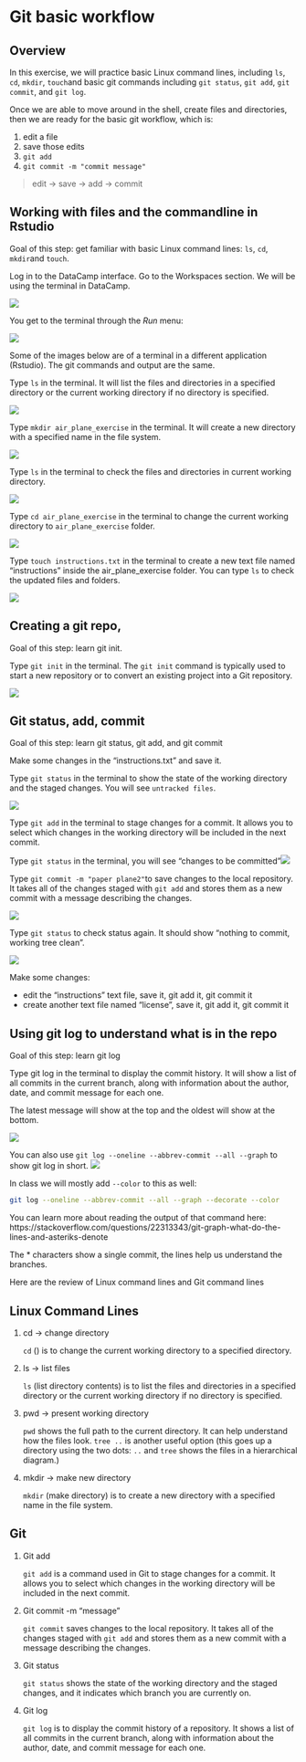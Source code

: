 # Git basic workflow {#sec-git_basic_workflow}

## Overview

In this exercise, we will practice basic Linux command lines, including `ls`, `cd`, `mkdir`, `touch`and basic git commands including `git status`, `git add`, `git commit`, and `git log`.

Once we are able to move around in the shell, create files and directories, then we are ready for the basic git workflow, which is:

1.  edit a file
2.  save those edits
3.  `git add`
4.  `git commit -m "commit message"`

> edit → save → add → commit

## Working with files and the commandline in Rstudio

Goal of this step: get familiar with basic Linux command lines: `ls`, `cd`, `mkdir`and `touch`.

Log in to the DataCamp interface. Go to the Workspaces section. We will be using the terminal in DataCamp.

![](git_basic_workflow_files/datacamp_createworkspace.png)

You get to the terminal through the *Run* menu:

![](git_basic_workflow_files/datacamp_run_menu.png)

Some of the images below are of a terminal in a different application (Rstudio).  The git commands and output are the same.

Type `ls` in the terminal. It will list the files and directories in a specified directory or the current working directory if no directory is specified.

![](images/s1_0.png)

Type `mkdir air_plane_exercise` in the terminal. It will create a new directory with a specified name in the file system.

![](images/s1_1.png)

Type `ls` in the terminal to check the files and directories in current working directory.

![](images/s1_2.png)

Type `cd air_plane_exercise` in the terminal to change the current working directory to `air_plane_exercise` folder.

![](images/s1_3.png)

Type `touch instructions.txt` in the terminal to create a new text file named "instructions" inside the air_plane_exercise folder. You can type `ls` to check the updated files and folders.

![](images/s1_4.png)

## Creating a git repo,

Goal of this step: learn git init.

Type `git init` in the terminal. The `git init` command is typically used to start a new repository or to convert an existing project into a Git repository.

![](images/s2_1.png)

## Git status, add, commit

Goal of this step: learn git status, git add, and git commit

Make some changes in the "instructions.txt" and save it.

Type `git status` in the terminal to show the state of the working directory and the staged changes. You will see `untracked files`.

![](images/s2_2.png)

Type `git add` in the terminal to stage changes for a commit. It allows you to select which changes in the working directory will be included in the next commit.

Type `git status` in the terminal, you will see "changes to be committed"![](images/s2_3.png)

Type `git commit -m "paper plane2"`to save changes to the local repository. It takes all of the changes staged with `git add` and stores them as a new commit with a message describing the changes.

![](images/s2_4.png)

Type `git status` to check status again. It should show "nothing to commit, working tree clean".

![](images/s2_5.png)

Make some changes:

-   edit the "instructions" text file, save it, git add it, git commit it
-   create another text file named "license", save it, git add it, git commit it

## Using git log to understand what is in the repo

Goal of this step: learn git log

Type git log in the terminal to display the commit history. It will show a list of all commits in the current branch, along with information about the author, date, and commit message for each one.

The latest message will show at the top and the oldest will show at the bottom.

![](images/s3_1.png)

You can also use `git log --oneline --abbrev-commit --all --graph` to show git log in short. ![](images/s3_2.png)

In class we will mostly add `--color` to this as well:

``` sh
git log --oneline --abbrev-commit --all --graph --decorate --color
```

You can learn more about reading the output of that command here: https://stackoverflow.com/questions/22313343/git-graph-what-do-the-lines-and-asteriks-denote

The * characters show a single commit, the lines help us understand the branches.

Here are the review of Linux command lines and Git command lines

## Linux Command Lines

1.  cd → change directory

    `cd` () is to change the current working directory to a specified directory.

2.  ls → list files

    `ls` (list directory contents) is to list the files and directories in a specified directory or the current working directory if no directory is specified.

3.  pwd → present working directory

    `pwd` shows the full path to the current directory. It can help understand how the files look. `tree ..` is another useful option (this goes up a directory using the two dots: `..` and `tree` shows the files in a hierarchical diagram.)

4.  mkdir → make new directory

    `mkdir` (make directory) is to create a new directory with a specified name in the file system.

## Git

1.  Git add

    `git add` is a command used in Git to stage changes for a commit. It allows you to select which changes in the working directory will be included in the next commit.

2.  Git commit -m "message"

    `git commit` saves changes to the local repository. It takes all of the changes staged with `git add` and stores them as a new commit with a message describing the changes.

3.  Git status

    `git status` shows the state of the working directory and the staged changes, and it indicates which branch you are currently on.

4.  Git log

    `git log` is to display the commit history of a repository. It shows a list of all commits in the current branch, along with information about the author, date, and commit message for each one.
